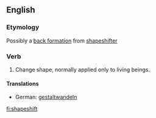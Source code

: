 ==English==
===Etymology===
Possibly a [[back formation]] from [[shapeshifter]]

===Verb===
{{en-verb|shapeshifts|shapeshifting|shapeshifted|shapeshifted}}

# Change shape, normally applied only to living beings.

====Translations====
*German: [[gestaltwandeln]]

[[fi:shapeshift]]